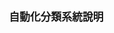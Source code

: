 <div class="floatright" style="width:300px; max-width:350px; text-align:center;" >
<div style="font-weight:bold;font-size:larger">自動化分類系統說明</div>
<div style="box-sizing:border-box; width:300px; max-width:350px;" class="toc">
{{Autotaxobox system nav}}
</div></div>